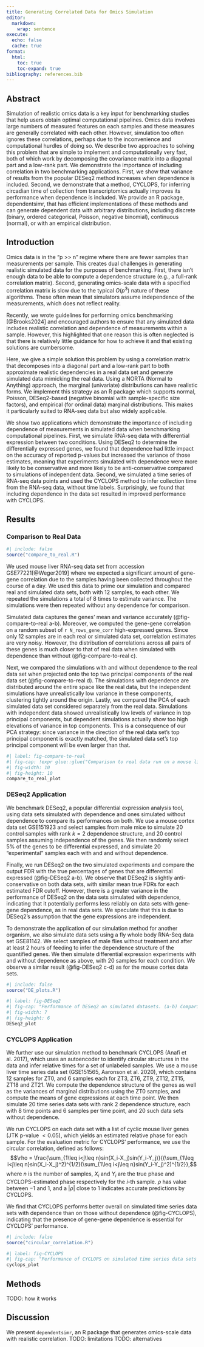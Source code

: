 ```yaml
---
title: Generating Correlated Data for Omics Simulation
editor: 
  markdown: 
    wrap: sentence
execute:
  echo: false
  cache: true
format:
  html:
    toc: true
    toc-expand: true
bibliography: references.bib
---
```


## Abstract

Simulation of realistic omics data is a key input for benchmarking studies that help users obtain optimal computational pipelines.
Omics data involves large numbers of measured features on each samples and these measures are generally correlated with each other.
However, simulation too often ignores these correlations, perhaps due to the inconvenience and computational hurdles of doing so.
We describe two approaches to solving this problem that are simple to implement and computationally very fast, both of which work by decomposing the covariance matrix into a diagonal part and a low-rank part.
We demonstrate the importance of including correlation in two benchmarking applications.
First, we show that variance of results from the popular DESeq2 method increases when dependence is included.
Second, we demonstrate that a method, CYCLOPS, for inferring circadian time of collection from transcriptomics actually improves its performance when dependence is included.
We provide an R package, dependentsimr, that has efficient implementations of these methods and can generate dependent data with arbitrary distributions, including discrete (binary, ordered categorical, Poisson, negative binomial), continuous (normal), or with an empirical distribution.

## Introduction

Omics data is in the “p \>\> n” regime where there are fewer samples than measurements per sample.
This creates dual challenges in generating realistic simulated data for the purposes of benchmarking.
First, there isn’t enough data to be able to compute a dependence structure (e.g., a full-rank correlation matrix).
Second, generating omics-scale data with a specified correlation matrix is slow due to the typical $O(p^3)$ nature of these algorithms.
These often mean that simulators assume independence of the measurements, which does not reflect reality.

Recently, we wrote guidelines for performing omics benchmarking [@Brooks2024] and encouraged authors to ensure that any simulated data includes realistic correlation and dependence of measurements within a sample.
However, this highlighted that one reason this is often neglected is that there is relatively little guidance for how to achieve it and that existing solutions are cumbersome.

Here, we give a simple solution this problem by using a correlation matrix that decomposes into a diagonal part and a low-rank part to both approximate realistic dependencies in a real data set and generate simulated data mimicking the real data.
Using a NORTA (Normal to Anything) approach, the marginal (univariate) distributions can have realistic forms.
We implement this strategy as an R package which supports normal, Poisson, DESeq2-based (negative binomial with sample-specific size factors), and empirical (for ordinal data) marginal distributions.
This makes it particularly suited to RNA-seq data but also widely applicable.

We show two applications which demonstrate the importance of including dependence of measurements in simulated data when benchmarking computational pipelines.
First, we simulate RNA-seq data with differential expression between two conditions.
Using DESeq2 to determine the differentially expressed genes, we found that dependence had little impact on the accuracy of reported p-values but increased the variance of those estimates, meaning that experiments simulated with dependence were more likely to be conservative and more likely to be anti-conservative compared to simulations of independent data.
Second, we simulated a time series of RNA-seq data points and used the CYCLOPS method to infer collection time from the RNA-seq data, without time labels.
Surprisingly, we found that including dependence in the data set resulted in improved performance with CYCLOPS.

## Results

### Comparison to Real Data

```r
#| include: false
source("compare_to_real.R")
```

We used mouse liver RNA-seq data set from accession GSE77221[@Weger2019] where we expected a significant amount of gene-gene correlation due to the samples having been collected throughout the course of a day.
We used this data to prime our simulation and compared real and simulated data sets, both with 12 samples, to each other.
We repeated the simulations a total of 8 times to estimate variance.
The simulations were then repeated without any dependence for comparison.

Simulated data captures the genes' mean and variance accurately (@fig-compare-to-real a-b).
Moreover, we computed the gene-gene correlation on a random subset of `r N_rows_gene_corr` high-expressed genes.
Since only 12 samples are in each real or simulated data set, correlation estimates are very noisy.
However, the distribution of correlations across all pairs of these genes is much closer to that of real data when simulated with dependence than without (@fig-compare-to-real c).

Next, we compared the simulations with and without dependence to the real data set when projected onto the top two principal components of the real data set (@fig-compare-to-real d).
The simulations with dependence are distributed around the entire space like the real data, but the independent simulations have unrealistically low variance in these components, clustering tightly around the origin.
Lastly, we compared the PCA of each simulated data set considered separately from the real data.
Simulations with independent data showed unrealistically low levels of variance in top principal components, but dependent simulations actually show too high elevations of variance in top components.
This is a consequence of our PCA strategy: since variance in the direction of the real data set's top principal component is exactly matched, the simulated data set's top principal component will be even larger than that.

```r
#| label: fig-compare-to-real
#| fig-cap: !expr glue::glue("Comparison to real data run on a mouse liver example from GSE77221. (a-b) Comparison of gene (a) mean expression and (b) variance, log-scaled. The line of equality is marked in black. Points are colored according to the density of points in their region. (c) Quantile-quantile plot comparing correlation values of gene pairs from real data and simulated data (both with and without dependence). A random sample of {N_rows_gene_corr} genes with at least {HIGH_EXPR_CUTOFF} reads was used. Values on the diagonal line indicate a match between the simulated and real data sets. (d) Projections onto the top two principal components of the real data set for both real and simulated data. All 8 simulations (96 samples total for each of dependent and independent simulations) shown. (e) Principal component analysis was performed on all data sets and the variance captured by the top components is shown. Unlike (d), these components were fit from each data set considered separately instead of reusing the weights from the real data.")
#| fig-width: 10
#| fig-height: 10
compare_to_real_plot
```

### DESeq2 Application

We benchmark DESeq2, a popular differential expression analysis tool, using data sets simulated with dependence and ones simulated without dependence to compare its performances on both. We use a mouse cortex data set GSE151923 and select samples from male mice to simulate 20 control samples with rank $k=2$ dependence structure, and 20 control samples assuming independence of the genes. We then randomly select 5% of the genes to be differential expressed, and simulate 20 "experimental" samples each with and and without dependence.

Finally, we run DESeq2 on the two simulated experiments and compare the output FDR with the true percentages of genes that are differential expressed (@fig-DESeq2 a-b). We observe that DESeq2 is slightly anti-conservative on both data sets, with similar mean true FDRs for each estimated FDR cutoff. However, there is a greater variance in the performance of DESeq2 on the data sets simulated with dependence, indicating that it potentially performs less reliably on data sets with gene-gene dependence, as in real data sets. We speculate that this is due to DESeq2's assumption that the gene expressions are independent.

To demonstrate the application of our simulation method for another organism, we also simulate data sets using a fly whole body RNA-Seq data set GSE81142. We select samples of male flies without treatment and after at least 2 hours of feeding to infer the dependence structure of the quantified genes. We then simulate differential expression experiments with and without dependence as above, with 20 samples for each condition. We observe a similar result (@fig-DESeq2 c-d) as for the mouse cortex data sets.

```r
#| include: false
source("DE_plots.R")
```

```r
#| label: fig-DESeq2
#| fig-cap: "Performance of DESeq2 on simulated datasets. (a-b) Comparison of true FDR and DESeq2 reported FDR for data sets simulated from the mouse cortex data set (GSE151923, Wang et al. 2022), (a) without dependence and (b) with dependence. (c-d) Comparison of true FDR and DESeq2 reported FDR for data sets simulated from the fly whole body data set (GSE81142), (c) without dependence and (d) with dependence."
#| fig-width: 7
#| fig-height: 6
DESeq2_plot
```

### CYCLOPS Application

We further use our simulation method to benchmark CYCLOPS (Anafi et al. 2017), which uses an autoencoder to identify circular structures in the data and infer relative times for a set of unlabeled samples. We use a mouse liver time series data set (GSE151565, Aaronson et al. 2020), which contains 12 samples for ZT0, and 6 samples each for ZT3, ZT6, ZT9, ZT12, ZT15, ZT18 and ZT21. We compute the dependence structure of the genes as well as the variances of marginal distributions using the ZT0 samples, and compute the means of gene expressions at each time point. We then simulate 20 time series data sets with rank $2$ dependence structure, each with 8 time points and 6 samples per time point, and 20 such data sets without dependence.

We run CYCLOPS on each data set with a list of cyclic mouse liver genes (JTK p-value $<0.05$), which yields an estimated relative phase for each sample. For the evaluation metric for CYCLOPS' performance, we use the circular correlation, defined as follows:
$$\rho = \frac{\sum_{1\leq i<j\leq n}sin(X_i-X_j)sin(Y_i-Y_j)}{(\sum_{1\leq i<j\leq n}sin(X_i-X_j)^2)^{1/2}(\sum_{1\leq i<j\leq n}sin(Y_i-Y_j)^2)^{1/2}},$$
where $n$ is the number of samples, $X_i$ and $Y_i$ are the true phase and CYCLOPS-estimated phase respectively for the $i$-th sample. $\rho$ has value between $-1$ and $1$, and a $|\rho|$ close to $1$ indicates accurate predictions by CYCLOPS.

We find that CYCLOPS performs better overall on simulated time series data sets with dependence than on those without dependence (@fig-CYCLOPS), indicating that the presence of gene-gene dependence is essential for CYCLOPS' performance.

```r
#| include: false
source("circular_correlation.R")
```

```r
#| label: fig-CYCLOPS
#| fig-cap: "Performance of CYCLOPS on simulated time series data sets based on mouse liver data set (GSE151565, Aaronson et al. 2020). (a) Violin plot comparing absolute circular correlations between true phases and CYCLOPS estimated phases on the simulated data sets with and without dependence. (b-c) Examples of CYCLOPS estimated phases on a simulated data set (b) without dependence and (c) with dependence."
cyclops_plot
```

## Methods

TODO: how it works

## Discussion

We present `dependentsimr`, an R package that generates omics-scale data with realistic correlation.
TODO: limitations TODO: alternatives
